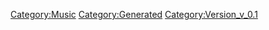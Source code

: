 {{Music
 |Name=蒼のエーテル
 |ID=69
 |Cov=67
 |Cd=6
 |Nam=67
 |Div=67
 |Ma=2
 |SerieId=2
 |SerieLogoId=2
 |WavId=67
 |VariationId=0
 |Dsc=67
 |Strt=10
 |ValkyrieBattle=1
 |ValkyrieIntro=1
 |ValkyrieIntroSky=1
 |DivaSolo=1
 |DivaMulti=1
 |Exp=2
 |OfficialName=蒼のエーテル
 |VocalName=ランカ・リー＝中島愛
 |Description=作品：マクロスF<br /><br />歌手：ランカ・リー＝中島愛<br /><br />作詞：坂本真綾<br />作曲：菅野よう子
 |StoryTitle=
 |StoryDesc=
 |BuyURL=https://recochoku.jp/song/S20177074/single?ds=34295882
 |BannerId=3
 |AnmStoreURL=https://anime.dmkt-sp.jp/animestore/ci_pc?workId=20494
}}
[[Category:Music]]
[[Category:Generated]]
[[Category:Version_v_0.1]]

